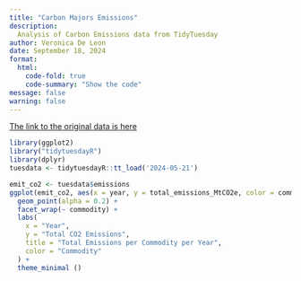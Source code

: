 ```yaml
---
title: "Carbon Majors Emissions"
description: 
  Analysis of Carbon Emissions data from TidyTuesday
author: Veronica De Leon
date: September 18, 2024
format:
  html:
    code-fold: true
    code-summary: "Show the code"
message: false
warning: false
---
```


[The link to the original data is here](https://github.com/rfordatascience/tidytuesday/blob/master/data/2024/2024-05-21/readme.md)

```r
library(ggplot2)
library("tidytuesdayR")
library(dplyr)
tuesdata <- tidytuesdayR::tt_load('2024-05-21')
```

```r
emit_co2 <- tuesdata$emissions
ggplot(emit_co2, aes(x = year, y = total_emissions_MtCO2e, color = commodity)) +
  geom_point(alpha = 0.2) +
  facet_wrap(~ commodity) +
  labs(
    x = "Year",
    y = "Total CO2 Emissions",
    title = "Total Emissions per Commodity per Year",
    color = "Commodity"
  ) +
  theme_minimal ()
```
